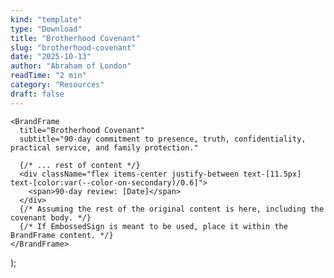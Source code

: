 ```yaml
---
kind: "template"
type: "Download"
title: "Brotherhood Covenant"
slug: "brotherhood-covenant"
date: "2025-10-13"
author: "Abraham of London"
readTime: "2 min"
category: "Resources"
draft: false
---
```



    <BrandFrame
      title="Brotherhood Covenant"
      subtitle="90-day commitment to presence, truth, confidentiality, practical service, and family protection."

> 
      {/* ... rest of content */}
      <div className="flex items-center justify-between text-[11.5px] text-[color:var(--color-on-secondary)/0.6]">
        <span>90-day review: [Date]</span>
      </div>
      {/* Assuming the rest of the original content is here, including the covenant body. */}
      {/* If EmbossedSign is meant to be used, place it within the BrandFrame content. */}
    </BrandFrame>
  );

